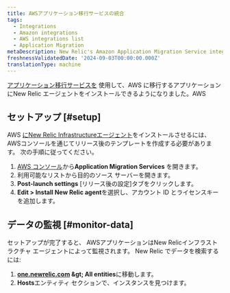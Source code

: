 ```yaml
---
title: AWSアプリケーション移行サービスの統合
tags:
  - Integrations
  - Amazon integrations
  - AWS integrations list
  - Application Migration
metaDescription: New Relic's Amazon Application Migration Service integration
freshnessValidatedDate: '2024-09-03T00:00:00.000Z'
translationType: machine
---
```


[アプリケーション移行サービスを](https://docs.aws.amazon.com/mgn/latest/ug/what-is-application-migration-service.html) 使用して、AWS に移行するアプリケーションにNew Relic エージェントをインストールできるようになりました。AWS

## セットアップ [#setup]

AWS [にNew Relic Infrastructureエージェント](/docs/infrastructure/install-infrastructure-agent/linux-installation/install-infrastructure-monitoring-agent-linux/)をインストールさせるには、 AWSコンソールを通じてリリース後のテンプレートを作成する必要があります。 次の手順に従ってください。

1. [AWS コンソール](https://console.aws.amazon.com/mgn/home)から<DNT>**Application Migration Services** </DNT>を開きます。
2. 利用可能なリストから目的のソース サーバーを開きます。
3. **Post-launch settings** \[リリース後の設定]タブをクリックします。
4. **Edit &gt; Install New Relic agent**を選択し、アカウント ID とライセンスキーを追加します。

## データの監視 [#monitor-data]

セットアップが完了すると、 AWSアプリケーションはNew Relicインフラストラクチャ エージェントによって監視されます。 New Relic でデータを検索するには:

1. <DNT>**[one.newrelic.com](https://one.newrelic.com/) &amp;gt; All entities**</DNT>に移動します。
2. **Hosts**エンティティ セクションで、インスタンスを見つけます。